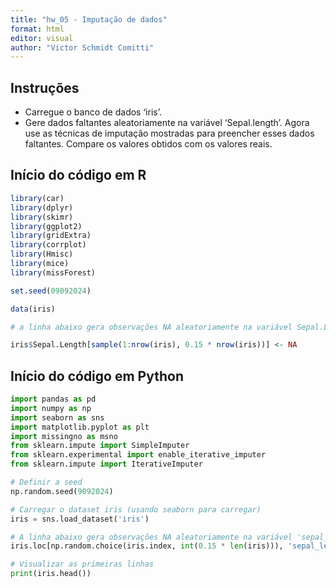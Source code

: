 ```yaml
---
title: "hw_05 - Imputação de dados"
format: html
editor: visual
author: "Victor Schmidt Comitti"
---
```


## Instruções

 - Carregue o banco de dados 'iris'.
 - Gere dados faltantes aleatoriamente na variável ‘Sepal.length’. Agora use as técnicas de imputação mostradas para preencher esses dados faltantes. Compare os valores obtidos com os valores reais.
 
## Início do código em R

```r
library(car)
library(dplyr)
library(skimr)
library(ggplot2)
library(gridExtra)
library(corrplot)
library(Hmisc)
library(mice)
library(missForest)

set.seed(09092024)

data(iris)

# a linha abaixo gera observações NA aleatoriamente na variável Sepal.Lenght

iris$Sepal.Length[sample(1:nrow(iris), 0.15 * nrow(iris))] <- NA
```

## Início do código em Python 

```python
import pandas as pd
import numpy as np
import seaborn as sns
import matplotlib.pyplot as plt
import missingno as msno
from sklearn.impute import SimpleImputer
from sklearn.experimental import enable_iterative_imputer
from sklearn.impute import IterativeImputer

# Definir a seed
np.random.seed(9092024)

# Carregar o dataset iris (usando seaborn para carregar)
iris = sns.load_dataset('iris')

# A linha abaixo gera observações NA aleatoriamente na variável 'sepal_length'
iris.loc[np.random.choice(iris.index, int(0.15 * len(iris))), 'sepal_length'] = np.nan

# Visualizar as primeiras linhas
print(iris.head())
```

